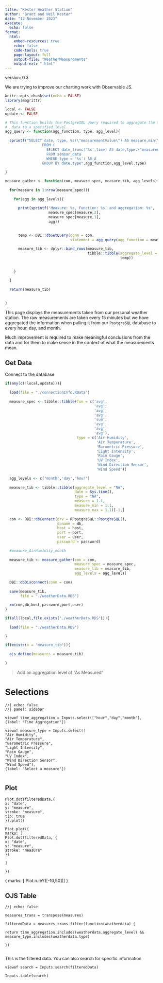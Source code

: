 ```yaml
---
title: "Kester Weather Station"
author: "Grant and Neil Kester"
date: "12 November 2023"
execute: 
  echo: false
format: 
  html:
    embed-resources: true
    echo: false
    code-tools: true
    page-layout: full
    output-file: "WeatherMeasurements"
    output-ext: ".html"
---
```


version: 0.3

We are trying to improve our charting work with Observable JS. 

```r
knitr::opts_chunk$set(echo = FALSE)
library(magrittr)

local <- FALSE
update <- FALSE
```

```r

# This function builds the PostgreSQL query required to aggregate the timeseries
#  data to a specified level.
agg_query <- function(agg_function, type, agg_level){
  
  sprintf("SELECT date, type, %s(\"measurementValue\") AS measure,min(\"measurementValue\") AS measure_min,max(\"measurementValue\") AS measure_max 
                 FROM (
                   SELECT date_trunc('%s',time) AS date,type,\"measurementValue\" 
                   FROM sensor_data
                   WHERE type = '%s') AS A 
                 GROUP BY date,type",agg_function,agg_level,type)
  
}

measure_gather <- function(con, measure_spec, measure_tib, agg_levels){
  
  for(measure in 1:nrow(measure_spec)){
    
    for(agg in agg_levels){
      
      print(sprintf("Measure: %s, Function: %s, and aggregation: %s",
                    measure_spec[measure,2],
                    measure_spec[measure,1],
                    agg))
      
      
      temp <- DBI::dbGetQuery(conn = con,
                              statement = agg_query(agg_function = measure_spec[measure,1],type = measure_spec[measure,2],agg_level = agg))
      
      measure_tib <- dplyr::bind_rows(measure_tib,
                                      tibble::tibble(aggregate_level = agg,
                                                     temp))
      
      
    }
    
  }
  
  return(measure_tib)
  
  
}

```  

This page displays the measurements taken from our personal weather station. The raw measurements are taken every 15 minutes but we have aggregated the information when pulling it from our `PostgreSQL` database to every hour, day, and month.  

Much improvement is required to make meaningful conclusions from the data and for them to make sense in the context of what the measurements mean.

## Get Data

Connect to the database

```r
if(any(c(!local,update))){
  
  load(file = "./connectionInfo.RData")
  
  measure_spec <- tibble::tibble(fun = c('avg',
                                         'avg',
                                         'avg',
                                         'avg',
                                         'sum',
                                         'avg',
                                         'avg',
                                         'avg'),
                                 type = c('Air Humidity',
                                          'Air Temperature',
                                          'Barometric Pressure',
                                          'Light Intensity',
                                          'Rain Gauge',
                                          'UV Index',
                                          'Wind Direction Sensor',
                                          'Wind Speed'))
  
  agg_levels <- c('month','day','hour')
  
  measure_tib <- tibble::tibble(aggregate_level = "NA",
                                date = Sys.time(),
                                type = "NA",
                                measure = 1.1,
                                measure_min = 1.1,
                                measure_max = 1.1)[-1,]
  
  con <- DBI::dbConnect(drv = RPostgreSQL::PostgreSQL(),
                        dbname = db,
                        host = host,
                        port = port,
                        user = user,
                        password = password)
  
  #measure_AirHumidity_month
  
  measure_tib <- measure_gather(con = con,
                                measure_spec = measure_spec,
                                measure_tib = measure_tib,
                                agg_levels = agg_levels)
  
  DBI::dbDisconnect(conn = con)
  
  save(measure_tib,
       file = "./weatherData.RDS")
  
  rm(con,db,host,password,port,user)
}

if(all(local,file.exists("./weatherData.RDS"))){
  
  load(file = "./weatherData.RDS")
  
}

if(exists(x = "measure_tib")){
  
  ojs_define(measures = measure_tib)
  
}

```
> Add an aggregation level of "As Measured"

# Selections

```ojs
//| echo: false
//| panel: sidebar

viewof time_aggregation = Inputs.select(["hour","day","month"], {label: "Time Aggregation"})

viewof measure_type = Inputs.select([
"Air Humidity",
"Air Temperature",
"Barometric Pressure",
"Light Intensity",
"Rain Gauge",
"UV Index",
"Wind Direction Sensor",
"Wind Speed"], 
{label: "Select a measure"})


```

:::{.panel-tabset}  

## Plot

```ojs
Plot.dot(filteredData,{
x: "date",
y: "measure", 
stroke: "measure",
tip: true
}).plot()
```

```ojs
Plot.plot({
marks: [
Plot.dot(filteredData, {
x: "date",
y: "measure",
stroke: "measure"
})

]

})
```

{
marks: [
Plot.ruleY([-10,50])
]
}

## OJS Table

```ojs
//| echo: false

measures_trans = transpose(measures)

filteredData = measures_trans.filter(function(weatherdata) {

return time_aggregation.includes(weatherdata.aggregate_level) &&
measure_type.includes(weatherdata.type)

})


```

This is the filtered data. You can also search for specific information

```ojs
viewof search = Inputs.search(filteredData)

Inputs.table(search)
```

:::






